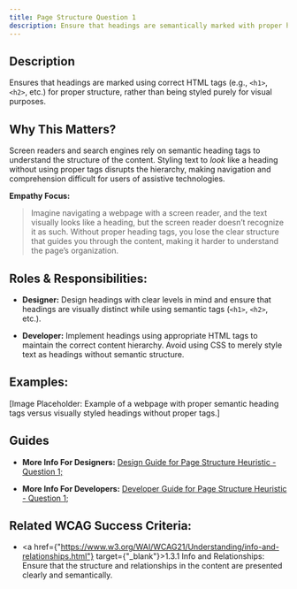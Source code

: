 ```yaml
---
title: Page Structure Question 1
description: Ensure that headings are semantically marked with proper heading tags, not just styled visually.
---
```


## Description

Ensures that headings are marked using correct HTML tags (e.g., `<h1>`, `<h2>`, etc.) for proper structure, rather than being styled purely for visual purposes.

## Why This Matters?

Screen readers and search engines rely on semantic heading tags to understand the structure of the content. Styling text to *look* like a heading without using proper tags disrupts the hierarchy, making navigation and comprehension difficult for users of assistive technologies.

**Empathy Focus:**
> Imagine navigating a webpage with a screen reader, and the text visually looks like a heading, but the screen reader doesn’t recognize it as such. Without proper heading tags, you lose the clear structure that guides you through the content, making it harder to understand the page’s organization.

## Roles & Responsibilities:

- **Designer:** Design headings with clear levels in mind and ensure that headings are visually distinct while using semantic tags (`<h1>`, `<h2>`, etc.).

- **Developer:** Implement headings using appropriate HTML tags to maintain the correct content hierarchy. Avoid using CSS to merely style text as headings without semantic structure.

## Examples:

[Image Placeholder: Example of a webpage with proper semantic heading tags versus visually styled headings without proper tags.]

## Guides

- **More Info For Designers:** <a href="/docs/design-guide/page-structure/question-1">Design Guide for Page Structure Heuristic - Question 1;</a>

- **More Info For Developers:** <a href="/docs/developer-guide/page-structure/question-1">Developer Guide for Page Structure Heuristic - Question 1;</a>

## Related WCAG Success Criteria:

- <a href={"https://www.w3.org/WAI/WCAG21/Understanding/info-and-relationships.html"} target={"_blank"}>1.3.1 Info and Relationships</a>: Ensure that the structure and relationships in the content are presented clearly and semantically.

